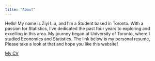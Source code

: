 ```yaml
---
title: "About"
---
```


Hello! My name is Ziyi Liu, and I'm a Student based in Toronto. With a passion for Statistics, I've dedicated the past four years to exploring and excelling in this area. My journey began at University of Toronto, where I studied Economics and Statistics. The link below is my personal resume, Please take a look at that and hope you like this website!

[My CV](resume1.pdf)